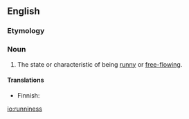 ==English==

===Etymology===
{{suffix|runny|ness|lang=en}}

===Noun===
{{en-noun|-}}

# The state or characteristic of being [[runny]] or [[free-flowing]].

====Translations====
{{trans-top|state or characteristic of being runny}}
* Finnish: {{t+|fi|juoksevuus}}
{{trans-mid}}
{{trans-bottom}}

[[io:runniness]]